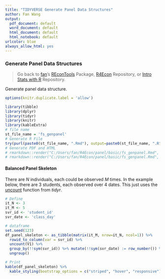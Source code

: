 ```yaml
---
title: "TIDYVERSE Generate Panel Data Structures"
author: Fan Wang
output:
  pdf_document: default
  word_document: default
  html_document: default
  html_notebook: default
urlcolor: blue
always_allow_html: yes
---
```


### Generate Panel Data Structures

> Go back to [fan](http://fanwangecon.github.io/)'s [REconTools](https://fanwangecon.github.io/REconTools/) Package, [R4Econ](https://fanwangecon.github.io/R4Econ/) Repository, or [Intro Stats with R](https://fanwangecon.github.io/Stat4Econ/) Repository.

Generate panel data structure.

```r
options(knitr.duplicate.label = 'allow')
```
```r
library(tibble)
library(dplyr)
library(tidyr)
library(knitr)
library(kableExtra)
# file name
st_file_name = 'fs_genpanel'
# Generate R File
try(purl(paste0(st_file_name, ".Rmd"), output=paste0(st_file_name, ".R"), documentation = 2))
# Generate PDF and HTML
# rmarkdown::render("C:/Users/fan/R4Econ/panel/basic/fs_genpanel.Rmd", "pdf_document")
# rmarkdown::render("C:/Users/fan/R4Econ/panel/basic/fs_genpanel.Rmd", "html_document")
```

#### Balanced Panel Skeleton

There are $N$ individuals, each could be observed $M$ times. In the example below, there are 3 students, each observed over 4 dates. This just uses the [uncount](https://tidyr.tidyverse.org/reference/uncount.html) function from *tidyr*.

```r
# Define
it_N <- 3
it_M <- 5
svr_id <- 'student_id'
svr_date <- 'class_day'

# dataframe
set.seed(123)
df_panel_skeleton <- as_tibble(matrix(it_M, nrow=it_N, ncol=1)) %>%
  rowid_to_column(var = svr_id) %>%
  uncount(V1) %>%
  group_by(!!sym(svr_id)) %>% mutate(!!sym(svr_date) := row_number()) %>%
  ungroup()

# Print
kable(df_panel_skeleton) %>%
  kable_styling(bootstrap_options = c("striped", "hover", "responsive"))
```
